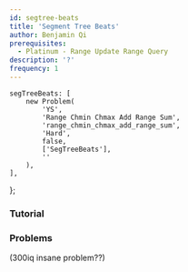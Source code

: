 ```yaml
---
id: segtree-beats
title: 'Segment Tree Beats'
author: Benjamin Qi
prerequisites:
  - Platinum - Range Update Range Query
description: '?'
frequency: 1
---
```



	segTreeBeats: [
		new Problem(
			'YS',
			'Range Chmin Chmax Add Range Sum',
			'range_chmin_chmax_add_range_sum',
			'Hard',
			false,
			['SegTreeBeats'],
			''
		),
	],
};

### Tutorial

<Resources>
	<Resource
		source="CF"
		title="Intro to Segment Tree Beats"
		url="blog/entry/57319"
	></Resource>
</Resources>

### Problems

<Problems problems={problems.segTreeBeats} />

(300iq insane problem??)
